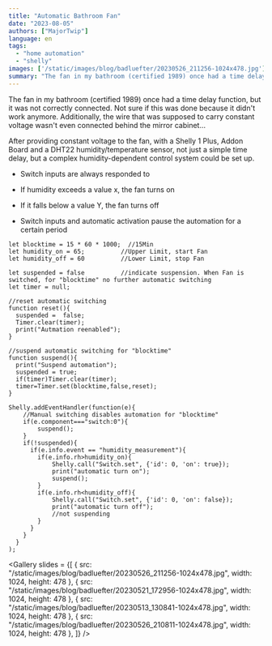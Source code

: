 ```yaml
---
title: "Automatic Bathroom Fan"
date: "2023-08-05"
authors: ["MajorTwip"]
language: en
tags: 
  - "home automation"
  - "shelly"
images: ['/static/images/blog/badluefter/20230526_211256-1024x478.jpg']
summary: "The fan in my bathroom (certified 1989) once had a time delay function, but it was not correctly connected. Not sure it this was made because it didn't work anymore. Additionally, the wire that was supposed to carry constant voltage wasn't even connected behind the mirror cabinet..."
---
```

The fan in my bathroom (certified 1989) once had a time delay function, but it was not correctly connected. Not sure if this was done because it didn't work anymore. Additionally, the wire that was supposed to carry constant voltage wasn't even connected behind the mirror cabinet...

After providing constant voltage to the fan, with a Shelly 1 Plus, Addon Board and a DHT22 humidity/temperature sensor, not just a simple time delay, but a complex humidity-dependent control system could be set up.

- Switch inputs are always responded to

- If humidity exceeds a value x, the fan turns on

- If it falls below a value Y, the fan turns off

- Switch inputs and automatic activation pause the automation for a certain period

```
let blocktime = 15 * 60 * 1000;  //15Min
let humidity_on = 65;          //Upper Limit, start Fan
let humidity_off = 60          //Lower Limit, stop Fan

let suspended = false          //indicate suspension. When Fan is switched, for "blocktime" no further automatic switching
let timer = null;              

//reset automatic switching
function reset(){
  suspended =  false;
  Timer.clear(timer);
  print("Autmation reenabled");
}

//suspend automatic switching for "blocktime"
function suspend(){
  print("Suspend automation");
  suspended = true;
  if(timer)Timer.clear(timer);
  timer=Timer.set(blocktime,false,reset);
}

Shelly.addEventHandler(function(e){
    //Manual switching disables automation for "blocktime"
    if(e.component==="switch:0"){
        suspend();
    }
    if(!suspended){
      if(e.info.event == "humidity_measurement"){
        if(e.info.rh>humidity_on){
            Shelly.call("Switch.set", {'id': 0, 'on': true});
            print("automatic turn on");
            suspend();
        }
        if(e.info.rh<humidity_off){
            Shelly.call("Switch.set", {'id': 0, 'on': false});
            print("automatic turn off");
            //not suspending
        }
      }
    }
  }
);
```
<Gallery slides = {[
  { src: "/static/images/blog/badluefter/20230526_211256-1024x478.jpg", width: 1024, height: 478 },
  { src: "/static/images/blog/badluefter/20230521_172956-1024x478.jpg", width: 1024, height: 478 },
  { src: "/static/images/blog/badluefter/20230513_130841-1024x478.jpg", width: 1024, height: 478 },
  { src: "/static/images/blog/badluefter/20230526_210811-1024x478.jpg", width: 1024, height: 478 },
]} />